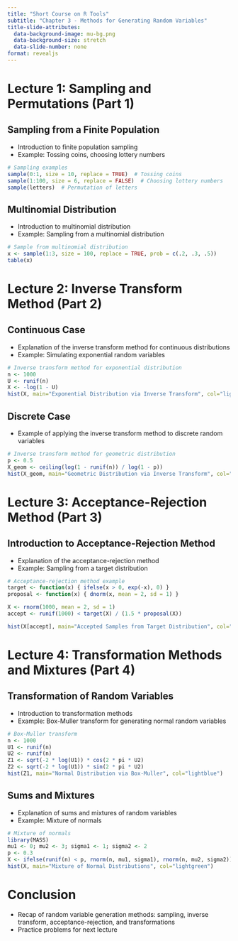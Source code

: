 ```yaml
---
title: "Short Course on R Tools"
subtitle: "Chapter 3 - Methods for Generating Random Variables"
title-slide-attributes:
  data-background-image: mu-bg.png
  data-background-size: stretch
  data-slide-number: none
format: revealjs
---
```


# Lecture 1: Sampling and Permutations (Part 1)

## Sampling from a Finite Population

-   Introduction to finite population sampling
-   Example: Tossing coins, choosing lottery numbers

```r
# Sampling examples
sample(0:1, size = 10, replace = TRUE)  # Tossing coins
sample(1:100, size = 6, replace = FALSE)  # Choosing lottery numbers
sample(letters)  # Permutation of letters
```

## Multinomial Distribution

-   Introduction to multinomial distribution
-   Example: Sampling from a multinomial distribution

```r
# Sample from multinomial distribution
x <- sample(1:3, size = 100, replace = TRUE, prob = c(.2, .3, .5))
table(x)
```

# Lecture 2: Inverse Transform Method (Part 2)

## Continuous Case

-   Explanation of the inverse transform method for continuous distributions
-   Example: Simulating exponential random variables

```r
# Inverse transform method for exponential distribution
n <- 1000
U <- runif(n)
X <- -log(1 - U)
hist(X, main="Exponential Distribution via Inverse Transform", col="lightblue")
```

## Discrete Case

-   Example of applying the inverse transform method to discrete random variables

```r
# Inverse transform method for geometric distribution
p <- 0.5
X_geom <- ceiling(log(1 - runif(n)) / log(1 - p))
hist(X_geom, main="Geometric Distribution via Inverse Transform", col="lightgreen")
```

# Lecture 3: Acceptance-Rejection Method (Part 3)

## Introduction to Acceptance-Rejection Method

-   Explanation of the acceptance-rejection method
-   Example: Sampling from a target distribution

```r
# Acceptance-rejection method example
target <- function(x) { ifelse(x > 0, exp(-x), 0) }
proposal <- function(x) { dnorm(x, mean = 2, sd = 1) }

X <- rnorm(1000, mean = 2, sd = 1)
accept <- runif(1000) < target(X) / (1.5 * proposal(X))

hist(X[accept], main="Accepted Samples from Target Distribution", col="lightcoral")
```

# Lecture 4: Transformation Methods and Mixtures (Part 4)

## Transformation of Random Variables

-   Introduction to transformation methods
-   Example: Box-Muller transform for generating normal random variables

```r
# Box-Muller transform
n <- 1000
U1 <- runif(n)
U2 <- runif(n)
Z1 <- sqrt(-2 * log(U1)) * cos(2 * pi * U2)
Z2 <- sqrt(-2 * log(U1)) * sin(2 * pi * U2)
hist(Z1, main="Normal Distribution via Box-Muller", col="lightblue")
```

## Sums and Mixtures

-   Explanation of sums and mixtures of random variables
-   Example: Mixture of normals

```r
# Mixture of normals
library(MASS)
mu1 <- 0; mu2 <- 3; sigma1 <- 1; sigma2 <- 2
p <- 0.3
X <- ifelse(runif(n) < p, rnorm(n, mu1, sigma1), rnorm(n, mu2, sigma2))
hist(X, main="Mixture of Normal Distributions", col="lightgreen")
```

# Conclusion

-   Recap of random variable generation methods: sampling, inverse transform, acceptance-rejection, and transformations
-   Practice problems for next lecture
